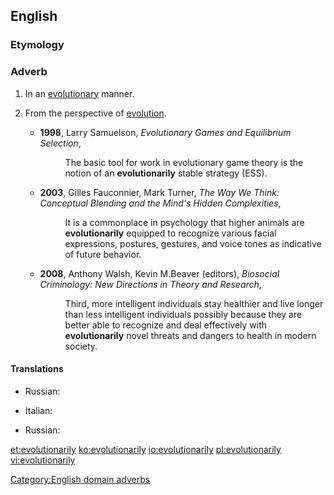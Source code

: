 ==English==

===Etymology===
{{suffix|evolutionary|ly|lang=en}}

===Adverb===
{{en-adv}}

# In an [[evolutionary]] manner.
# {{label|en|domain}} From the perspective of [[evolution]].
#* '''1998''', Larry Samuelson, ''Evolutionary Games and Equilibrium Selection'',
#*: The basic tool for work in evolutionary game theory is the notion of an '''evolutionarily''' stable strategy (ESS).
#* '''2003''', Gilles Fauconnier, Mark Turner, ''The Way We Think: Conceptual Blending and the Mind's Hidden Complexities'',
#*: It is a commonplace in psychology that higher animals are '''evolutionarily''' equipped to recognize various facial expressions, postures, gestures, and voice tones as indicative of future behavior.
#* '''2008''', Anthony Walsh, Kevin M.Beaver (editors), ''Biosocial Criminology: New Directions in Theory and Research'',
#*: Third, more intelligent individuals stay healthier and live longer than less intelligent individuals possibly because they are better able to recognize and deal effectively with '''evolutionarily''' novel threats and dangers to health in modern society.

====Translations====
{{trans-top|in an evolutionary manner}}
{{trans-mid}}
* Russian: {{t|ru|эволюцио́нно}}
{{trans-bottom}}

{{trans-top|from the perspective of evolution}}
* Italian: {{t|it|evolutivamente}}
{{trans-mid}}
* Russian: {{t|ru|эволюцио́нно}}
{{trans-bottom}}

[[Category:English domain adverbs]]

[[et:evolutionarily]]
[[ko:evolutionarily]]
[[io:evolutionarily]]
[[pl:evolutionarily]]
[[vi:evolutionarily]]